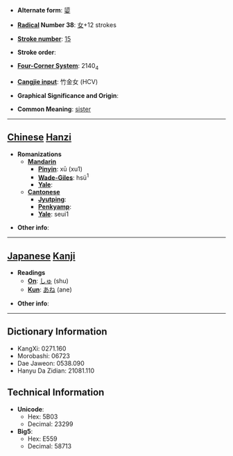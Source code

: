 * '''Alternate form''': [[媭]]

* '''[[Wiktionary:Chinese radical index| Radical]] Number 38''': [[Wiktionary:Chinese radical index 女|女]]+12 strokes

* '''[[Wiktionary:Chinese total strokes index|Stroke number]]''': [[Wiktionary:Chinese total strokes index 15|15]]

* '''Stroke order''': 

* '''[[Wiktionary:Chinese four corner index|Four-Corner System]]''': 2140<sub>4</sub>

* '''[[Wiktionary:Chinese Cangjie index|Cangjie input]]''': 竹金女 (HCV)

* '''Graphical Significance and Origin''': 

* '''Common Meaning''': [[sister]]

----

== [[Chinese]] [[Hanzi]] ==

* '''Romanizations'''
** '''[[Mandarin]]'''
*** '''[[Pinyin]]''': xū (xu1)
*** '''[[Wade-Giles]]''': hsü<sup>1</sup>
*** '''[[Yale]]''': 
** '''[[Cantonese]]'''
*** '''[[Jyutping]]''':
*** '''[[Penkyamp]]''': 
*** '''[[Yale]]''': seui1

* '''Other info''': 

----

== [[Japanese]] [[Kanji]] ==

* '''Readings'''
** '''[[On]]''': [[しゅ]] (shu)
** '''[[Kun]]''': [[あね]] (ane)

* '''Other info''':  

----

== Dictionary Information ==

* KangXi: 0271.160
* Morobashi: 06723
* Dae Jaweon: 0538.090
* Hanyu Da Zidian: 21081.110

== Technical Information ==

* '''Unicode''':
** Hex: 5B03
** Decimal: 23299
* '''Big5''':
** Hex: E559
** Decimal: 58713